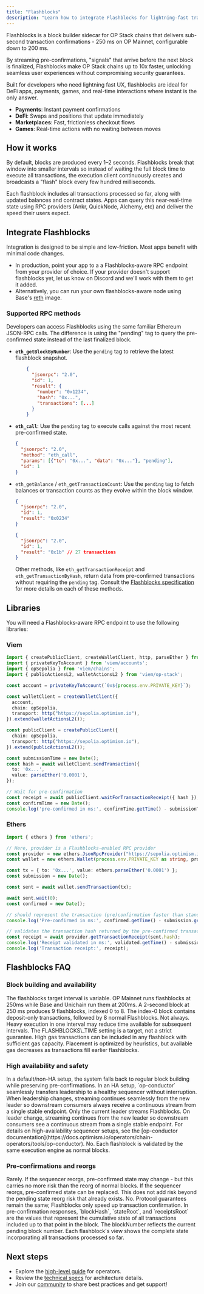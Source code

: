 ```yaml
---
title: "Flashblocks"
description: "Learn how to integrate Flashblocks for lightning-fast transaction confirmations on OP Stack, with pre-confirmations in just 200 milliseconds."
---
```


Flashblocks is a block builder sidecar for OP Stack chains that delivers sub-second transaction confirmations - 250 ms on OP Mainnet, configurable down to 200 ms.

By streaming pre-confirmations, "signals" that arrive before the next block is finalized, Flashblocks make OP Stack chains up to 10x faster, unlocking seamless user experiences without compromising security guarantees.

Built for developers who need lightning fast UX, flashblocks are ideal for DeFi apps, payments, games, and real-time interactions where instant is the only answer.

*   **Payments**: Instant payment confirmations
*   **DeFi**: Swaps and positions that update immediately
*   **Marketplaces**: Fast, frictionless checkout flows
*   **Games**: Real-time actions with no waiting between moves

## How it works

By default, blocks are produced every 1–2 seconds.
Flashblocks break that window into smaller intervals so instead of waiting the full block time to execute all transactions, the execution client continuously creates and broadcasts a "flash" block every few hundred milliseconds.

Each flashblock includes all transactions processed so far, along with updated balances and contract states.
Apps can query this near-real-time state using RPC providers (Ankr, QuickNode, Alchemy, etc) and deliver the speed their users expect.

## Integrate Flashblocks

Integration is designed to be simple and low-friction. Most apps benefit with minimal code changes.

*   In production, point your app to a a Flashblocks‑aware RPC endpoint from your provider of choice. If your provider doesn't support flashblocks yet, let us know on Discord
    and we'll work with them to get it added.
*   Alternatively, you can run your own flashblocks-aware node using Base's [reth](https://github.com/base/node-reth) image.

### Supported RPC methods

Developers can access Flashblocks using the same familiar Ethereum JSON-RPC calls.
The difference is using the "pending" tag to query the pre-confirmed state instead of the last finalized block.

*   **`eth_getBlockByNumber`**: Use the `pending` tag to retrieve the latest flashblock snapshot.
    <Expandable title="Sample response">

      ```json
          {
            "jsonrpc": "2.0",
            "id": 1,
            "result": {
              "number": "0x1234",
              "hash": "0x...",
              "transactions": [...]
            }
          }
      ```
    </Expandable>

*   **`eth_call`**: Use the `pending` tag to execute calls against the most recent pre-confirmed state.

    <Expandable title="Sample request">

      ```json
      {
        "jsonrpc": "2.0",
        "method": "eth_call",
        "params": [{"to": "0x...", "data": "0x..."}, "pending"],
        "id": 1
      }
      ```
    </Expandable>

*   `eth_getBalance` / `eth_getTransactionCount`: Use the `pending` tag to fetch balances or transaction counts as they evolve within the block window.

    <Expandable title="Sample response for `eth_getBalance`">

      ```json
      {
        "jsonrpc": "2.0",
        "id": 1,
        "result": "0x0234"
      }
      ```
    </Expandable>

    <Expandable title="Sample response for `eth_getTransactionCount`">

      ```json
      {
        "jsonrpc": "2.0",
        "id": 1,
        "result": "0x1b" // 27 transactions
      }
      ```
    </Expandable>

    Other methods, like `eth_getTransactionReceipt` and `eth_getTransactionByHash`, return data from pre-confirmed transactions without requiring the `pending` tag.
    Consult the [Flashblocks specification](https://specs.optimism.io/protocol/flashblocks.html#flashblock-json-rpc-apis) for more details on each of these methods.

## Libraries

You will need a Flashblocks‑aware RPC endpoint to use the following libraries:

### Viem

```ts
import { createPublicClient, createWalletClient, http, parseEther } from 'viem';
import { privateKeyToAccount } from 'viem/accounts';
import { opSepolia } from 'viem/chains';
import { publicActionsL2, walletActionsL2 } from 'viem/op-stack';

const account = privateKeyToAccount(`0x${process.env.PRIVATE_KEY}`);

const walletClient = createWalletClient({
  account,
  chain: opSepolia,
  transport: http("https://sepolia.optimism.io"),
}).extend(walletActionsL2());

const publicClient = createPublicClient({
  chain: opSepolia,
  transport: http("https://sepolia.optimism.io"),
}).extend(publicActionsL2());

const submissionTime = new Date();
const hash = await walletClient.sendTransaction({
  to: '0x...',
  value: parseEther('0.0001'),
});

// Wait for pre-confirmation
const receipt = await publicClient.waitForTransactionReceipt({ hash });
const confirmTime = new Date();
console.log('pre-confirmed in ms:', confirmTime.getTime() - submissionTime.getTime());
```

### Ethers

```ts
import { ethers } from 'ethers';

// Here, provider is a Flashblocks-enabled RPC provider
const provider = new ethers.JsonRpcProvider("https://sepolia.optimism.io");
const wallet = new ethers.Wallet(process.env.PRIVATE_KEY as string, provider);

const tx = { to: '0x...', value: ethers.parseEther('0.0001') };
const submission = new Date();

const sent = await wallet.sendTransaction(tx);

await sent.wait(0);
const confirmed = new Date();

// should represent the transaction (pre)confirmation faster than standard RPC
console.log('Pre-confirmed in ms:', confirmed.getTime() - submission.getTime()); 

// validates the transaction hash returned by the pre-confirmed transaction above
const receipt = await provider.getTransactionReceipt(sent.hash);
console.log('Receipt validated in ms:', validated.getTime() - submission.getTime());
console.log('Transaction receipt:', receipt); 

```

## Flashblocks FAQ

### Block building and availability

<Expandable title="How often are Flashblocks produced?">
  The flashblocks target interval is variable.
  OP Mainnet runs flashblocks at 250ms while Base and Unichain run them at 200ms.
  A 2-second block at 250 ms produces 9 flashblocks, indexed 0 to 8.
  The index-0 block contains deposit-only transactions, followed by 8 normal Flashblocks.
</Expandable>

<Expandable title="Will the number of Flashblocks per block always be the maximum?">
  Not always. Heavy execution in one interval may reduce time available for subsequent intervals. The FLASHBLOCKS\_TIME setting is a target, not a strict guarantee.
</Expandable>

<Expandable title="Do large gas transactions get delayed?">
  High gas transactions can be included in any flashblock with sufficient gas capacity. Placement is optimized by heuristics, but available gas decreases as transactions fill earlier flashblocks.
</Expandable>

### High availability and safety

<Expandable title="What happens if the flashblocks builder fails?">
  In a default/non-HA setup, the system falls back to regular block building while preserving pre-confirmations. In an HA setup, `op-conductor` seamlessly transfers leadership to a healthy sequencer without interruption.
  When leadership changes, streaming continues seamlessly from the new leader so downstream consumers always receive a continuous stream from a single stable endpoint.
</Expandable>

<Expandable title="How is continuity handled in high availability setups with multiple sequencers?">
  Only the current leader streams Flashblocks. On leader change, streaming continues from the new leader so downstream consumers see a continuous stream from a single stable endpoint. For details on high-availability sequencer setups, see the [op-conductor documentation](https://docs.optimism.io/operators/chain-operators/tools/op-conductor).
</Expandable>

<Expandable title="Do flashblocks change the safety model of the chain?">
  No. Each flashblock is validated by the same execution engine as normal blocks.
</Expandable>

### Pre-confirmations and reorgs

<Expandable title="Can pre-confirmations be revoked?">
  Rarely. If the sequencer reorgs, pre-confirmed state may change - but this carries no more risk than the reorg of normal blocks.
</Expandable>

<Expandable title="Why can a pre-confirmed transaction later disappear?">
  If the sequencer reorgs, pre-confirmed state can be replaced. This does not add risk beyond the pending state reorg risk that already exists.
</Expandable>

<Expandable title="Does Flashblocks change liveness or withdrawals?">
  No. Protocol guarantees remain the same; Flashblocks only speed up transaction confirmation.
</Expandable>

<Expandable title="What is the structure of a pre-confirmation response?">
  In pre-confirmation responses, `blockHash`, `stateRoot`, and `receiptsRoot` are the values that represent the cumulative state of all transactions included up to that point in the block. The blockNumber reflects the current pending block number.
  Each flashblock's view shows the complete state incorporating all transactions processed so far.
</Expandable>

## Next steps

*   Explore the [high-level guide](/operators/chain-operators/features/flashblocks/chain-operators) for operators.
*   Review the [technical specs](https://specs.optimism.io/protocol/flashblocks.html) for architecture details.
*   Join our [community](https://discord.gg/jPQhHTdemH) to share best practices and get support!
